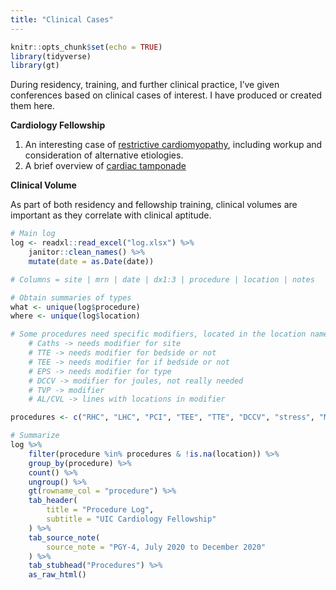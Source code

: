 ```yaml
---
title: "Clinical Cases"
---
```


```r
knitr::opts_chunk$set(echo = TRUE)
library(tidyverse)
library(gt)
```

During residency, training, and further clinical practice, I've given conferences based on clinical cases of interest. I have produced or created them here.

**Cardiology Fellowship**

1.  An interesting case of [restrictive cardiomyopathy](https://asshah4.github.io/patient-log/cases/12-14-20_biatrial-enlargement/biatrial-enlargement.html), including workup and consideration of alternative etiologies.
2.  A brief overview of [cardiac tamponade](https://asshah4.github.io/patient-log/cases/12-23-20_pocus-cardiac-tamponade/pocus-cardiac-tamponade.html)

**Clinical Volume**

As part of both residency and fellowship training, clinical volumes are important as they correlate with clinical aptitude.

```r
# Main log
log <- readxl::read_excel("log.xlsx") %>%
	janitor::clean_names() %>%
	mutate(date = as.Date(date))

# Columns = site | mrn | date | dx1:3 | procedure | location | notes

# Obtain summaries of types
what <- unique(log$procedure)
where <- unique(log$location)

# Some procedures need specific modifiers, located in the location name
	# Caths -> needs modifier for site
	# TTE -> needs modifier for bedside or not
	# TEE -> needs modifier for if bedside or not
	# EPS -> needs modifier for type
	# DCCV -> modifier for joules, not really needed
	# TVP -> modifier
	# AL/CVL -> lines with locations in modifier

procedures <- c("RHC", "LHC", "PCI", "TEE", "TTE", "DCCV", "stress", "MRI", "TVP", "device interrogation", "pacemaker/ICD", "EPS", "pericardiocentesis")

# Summarize
log %>%
	filter(procedure %in% procedures & !is.na(location)) %>%
	group_by(procedure) %>%
	count() %>%
	ungroup() %>%
	gt(rowname_col = "procedure") %>%
	tab_header(
		title = "Procedure Log",
		subtitle = "UIC Cardiology Fellowship"
	) %>%
	tab_source_note(
		source_note = "PGY-4, July 2020 to December 2020"
	) %>%
	tab_stubhead("Procedures") %>%
	as_raw_html()
```
